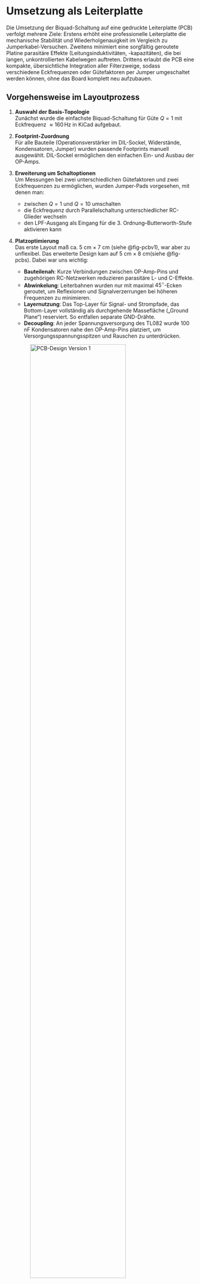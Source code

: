 # Umsetzung als Leiterplatte
Die Umsetzung der Biquad-Schaltung auf eine gedruckte Leiterplatte (PCB) verfolgt mehrere Ziele: 
Erstens erhöht eine professionelle Leiterplatte die mechanische Stabilität und Wiederholgenauigkeit im Vergleich zu Jumperkabel-Versuchen. 
Zweitens minimiert eine sorgfältig geroutete Platine parasitäre Effekte (Leitungsinduktivitäten, -kapazitäten), die bei langen, unkontrollierten Kabelwegen auftreten. 
Drittens erlaubt die PCB eine kompakte, übersichtliche Integration aller Filterzweige, sodass verschiedene Eckfrequenzen oder Gütefaktoren per Jumper umgeschaltet werden können, ohne das Board komplett neu aufzubauen.

## Vorgehensweise im Layoutprozess

1. **Auswahl der Basis-Topologie**  
   Zunächst wurde die einfachste Biquad-Schaltung für Güte $Q=1$ mit Eckfrequenz $\approx 160\,\mathrm{Hz}$ in KiCad aufgebaut.

2. **Footprint-Zuordnung**  
   Für alle Bauteile (Operationsverstärker im DIL-Sockel, Widerstände, Kondensatoren, Jumper) wurden passende Footprints manuell ausgewählt. DIL-Sockel ermöglichen den einfachen Ein- und Ausbau der OP-Amps.

3. **Erweiterung um Schaltoptionen**  
   Um Messungen bei zwei unterschiedlichen Gütefaktoren und zwei Eckfrequenzen zu ermöglichen, wurden Jumper-Pads vorgesehen, mit denen man:  
   - zwischen $Q=1$ und $Q=10$ umschalten  
   - die Eckfrequenz durch Parallelschaltung unterschiedlicher RC-Glieder wechseln  
   - den LPF-Ausgang als Eingang für die 3. Ordnung–Butterworth-Stufe aktivieren kann  

4. **Platzoptimierung**  
   Das erste Layout maß ca. 5 cm × 7 cm (siehe @fig-pcbv1), war aber zu unflexibel. Das erweiterte Design kam auf 5 cm × 8 cm(siehe @fig-pcbs). Dabei war uns wichtig:  
   - **Bauteilenah**: Kurze Verbindungen zwischen OP-Amp-Pins und zugehörigen RC-Netzwerken reduzieren parasitäre L- und C-Effekte.  
   - **Abwinkelung**: Leiterbahnen wurden nur mit maximal $45^\circ$-Ecken geroutet, um Reflexionen und Signalverzerrungen bei höheren Frequenzen zu minimieren.  
   - **Layernutzung**: Das Top-Layer für Signal- und Strompfade, das Bottom-Layer vollständig als durchgehende Massefläche („Ground Plane“) reserviert. So entfallen separate GND-Drähte. 
   - **Decoupling**: An jeder Spannungsversorgung des TL082 wurde $100\,\mathrm{nF}$ Kondensatoren nahe den OP-Amp-Pins platziert, um Versorgungsspannungsspitzen und Rauschen zu unterdrücken.

   ![PCB-Design Version 1](images/pcbv1.png){#fig-pcbv1 fig-align="left" width=80%}

---

### Design-Verbesserungen und Begründungen {.unnumbered}

1. **Bauteiwertebeschriftung**  
   Jeder Widerstand und Kondensator erhielt eine Referenz („R1“, „C3“) und einen Wertaufdruck auf der Silkscreen-Schicht. Fehlt dies, kann beim Bestücken leicht verwechselt werden.

2. **Fehlender GND-Pins**  
   Auf dem PCB fehlte Ground-Pins. Dadurch war es schwer, während der Messung eine sichere Masseverbindung herzustellen. Wir haben das provisorisch durch manuelles Bohren von zwei Löchern und den Einbau von Pins zur Groundplane behoben.

3. **Jumper als Fehlerquelle**  
   Die mechanischen Jumper auf dem Board sind zwar flexibel, können aber ähnliche Störeffekte wie Jumperkabel verursachen und Messungenauigkeiten einführen.

::: {#fig-pcbs layout-ncol=2}

![Fertiges PCB-Design](images/pcbv2.png){#fig:pcbv2 width=100%}

![Fertige PCB](images/platine.jpg){#fig:pcb width=100%}

Fertige Bi-Quad Filter Platine
:::

### Zusammenfassung und Ausblick {.unnumbered}

Mit diesem PCB-Design haben wir eine kompakte, reproduzierbare Plattform geschaffen, um Biquad-Filter mit variabler Güte und Eckfrequenz zu charakterisieren und bei Bedarf um eine Butterworth-Stufe 3. Ordnung zu ergänzen. 
Für künftige Revisionen empfehlen sich:  
- Vollständige Beschriftung aller Werte auf der Platine  
- Einheitliche Testpoints für Ein-/Ausgang und GND  
- Integration von SMD-Schaltern statt Jumpern 

Damit wird die Platine für die Lehrzwecke gut geeignet.


## Messungen an der PCB-Schaltung

Im Anschluss an das Layout und die Fertigung der Platine wurden die Übertragungs­funktionen aller Filterausgänge mit dem Red Pitaya Mess­system aufgenommen. Die Signale wurden über einen Frequenz­sweep für verschiedene Frequenzen eingespeist und die Amplituden- sowie Phasengänge mit einem eigens entwickelten Python-Skript ausgewertet und geplottet.  

## Vergleich: Diskret vs. PCB {.unnumbered}

Im Folgenden sind die Bode-Diagramme der diskreten Versuchsaufbauten (auf dem ASLK PRO Board mit Jumperkabeln) gegenüber den Messergebnissen der fertigen PCB-Schaltung dargestellt. Dieser Vergleich zeigt, inwieweit das PCB-Layout die Filtercharakteristik stabilisiert. 

### Für \(Q = 1\) {.unnumbered}

### -Bandpass {.unnumbered}

![Bode-Plot Vergleich des auf dem Board- und des auf dem PCB Bandpassfilters für \(Q = 1\).](platine_real_vergleich/Q1/Bandpass.png){#fig-pcbrealbpf1 fig-align="center" width="100%"}

Die PCB-Messung liefert einen klar definierten Resonanzpeak mit sehr gleichmäßigen Flanken. Die diskrete Variante zeigt den Peak geringfügig verschoben und weist an den Flanken kleine Unregelmäßigkeiten auf, wodurch der Verlauf etwas unschärfer erscheint.

### -Bandstop {.unnumbered}

![Bode-Plot Vergleich des auf dem Board- und des auf dem PCB Bandstopfilters für \(Q = 1\).](platine_real_vergleich/Q1/Bandstop.png){#fig-pcbrealbsf1 fig-align="center" width="100%"}

Der Einbruch der Bandsperre auf der Platine zeichnet sich durch eine besondere Tiefe und flache, saubere Flanken aus. Bei einem diskreten Aufbau ist die Dämpfung durchaus vergleichbar, jedoch treten an den Rändern leichte Sprünge und geringfügige Ungenauigkeiten auf.

### -Hochpass {.unnumbered}

![Bode-Plot Vergleich des auf dem Board- und des auf dem PCB Hochpassfilters für \(Q = 1\).](platine_real_vergleich/Q1/Hochpass.png){#fig-pcbrealhpf1 fig-align="center" width="100%"}

Der Hochpass auf der PCB steigt bis zur Eckfrequenz ohne Störungen an und fällt danach konstant mit –20 dB/Dekade ab. Der diskrete Versuchsaufbau hinkt diesem Anstieg minimal hinterher und zeigt punktuelle Ausreißer bei etwa 50 Hz und 100 Hz.

### -Tiefpass {.unnumbered}

![Bode-Plot Vergleich des auf dem Board- und des auf dem PCB Tiefpassfilters für \(Q = 1\).](platine_real_vergleich/Q1/Tiefpass.png){#fig-pcbrealtpf1 fig-align="center" width="100%"}

Beim Tiefpass fällt die PCB-Kurve bis zur Eckfrequenz ideal flach ab und nimmt dann homogen –40 dB/Dekade an. Die diskrete Schaltung weist um die Eckfrequenz ein leichtes Überschwingen und vereinzelt kleine Unebenheiten im Sperrbereich auf.

---

### Für \(Q = 10\) {.unnumbered}

### -Bandpass {.unnumbered}

![Bode-Plot Vergleich des auf dem Board- und des auf dem PCB Bandpassfilters für \(Q = 10\).](platine_real_vergleich/Q10/Bandpass.png){#fig-pcbrealbpf10 fig-align="center" width="100%"}

Der starke Resonanzpeak der Platine ist deutlich ausgeprägt, jedoch sehr gleichmäßig. Im diskreten Aufbau fällt der Peak minimal höher aus, wirkt aber an der Spitze etwas unruhig und leicht gezackt.

### -Bandstop {.unnumbered}

![Bode-Plot Vergleich des auf dem Board- und des auf dem PCB Bandstopfilters für \(Q = 10\).](platine_real_vergleich/Q10/Bandstop.png){#fig-pcbrealbsf10 fig-align="center" width="100%"}

Bei der Bandsperre ist der Einbruch auf der PCB geringfügig flacher, dafür allerdings äußerst stabil und glatt. Die diskrete Kurve erreicht eine etwas tiefere Dämpfung, zeigt jedoch in der Nähe des Einbruchs leichte Unregelmäßigkeiten.

### -Hochpass {.unnumbered}

![Bode-Plot Vergleich des auf dem Board- und des auf dem PCB Hochpassfilters für \(Q = 10\).](platine_real_vergleich/Q10/Hochpass.png){#fig-pcbrealhpf10 fig-align="center" width="100%"}

Im Hochpassbereich tritt die PCB-Resonanzspitze leicht verzögert auf, bleibt dabei aber sehr sauber. Die diskrete Schaltung erreicht die Spitze ein wenig früher, ist dabei jedoch im Anstieg geringfügig weniger gleichmäßig.

### -Tiefpass {.unnumbered}

![Bode-Plot Vergleich des auf dem Board- und des auf dem PCB Tiefpassfilters für \(Q = 10\).](platine_real_vergleich/Q10/Tiefpass.png){#fig-pcbrealtpf10 fig-align="center" width="100%"}

Der Tiefpass auf der Platine bildet den Peak etwas nachlaufend und etwas flacher als die Simulation ab. Der diskrete Aufbau zeigt einen schärferen, früheren Peak, dessen Flanken an einzelnen Frequenzen kleine Sprünge aufweisen.


### Diskussion der Ergebnisse: {.unnumbered}


Beim Vergleich der Bode-Diagramme (rote Kurven = diskret, blaue = PCB) ergeben sich folgende allgemeine Beobachtungen:

- **Amplitude-Verschiebung**  
  - Für \(Q=1\) liegt die PCB-Amplitude tendenziell leicht vor (Vorsprung um wenige Hertz) gegenüber dem diskreten Aufbau.  
  - Für \(Q=10\) zeigt die PCB eine kleine Verzögerung (nachlaufender Peak) um wenige Hertz.  
- **Kurvenglätte**  
  Die PCB-Daten verlaufen insgesamt glatter. Die im Diskret-Aufbau auftretenden kleinen Ausreißer entfallen, da das PCB parasitäre Effekte reduziert.  
- **Sampling-Artefakte**  
  An einigen Stellen wirken die Kurven „eckig“ – hier lagen zu wenige Messpunkte vor, was die Interpolation weniger stufenlos erscheinen lässt.

---

## Vergleich: Ideal vs. PCB {.unnumbered}

### Für $Q=1$ {.unnumbered}

<!--
::: {layout-nrow=2}
![Bandpass](platine_real_vergleich\Q1\Bandpass.png){#fig-pcbsimbpf1 width=100%}

![Bandstop](platine_real_vergleich\Q1\Bandstop.png){#fig-pcbsimbpf2 width=100%}

![Hochpass](platine_real_vergleich\Q1\Hochpass.png){#fig-pcbsimbpf3 width=100%}

![Tiefpass](platine_real_vergleich\Q1\Tiefpass.png){#fig-pcbsimbpf4 width=100%}
:::
-->

### -Bandpass {.unnumbered}

![Bode-Plot Vergleich des simulierten- und des auf dem PCB Bandpassfilters für $Q = 1$.](platine_sim_vergleich\Q1\Bandpass.png){#fig-pcbsimbpf1 fig-align="center" width=100%}

Die gemessene PCB-Kurve folgt der Simulation nahezu perfekt. Resonanzfrequenz und Peak-Amplitude stimmen überein, die PCB zeigt nur minimale Glättungsdifferenzen im Flankenbereich.

### -Bandstop {.unnumbered}

![Bode-Plot Vergleich des simulierten- und des auf dem PCB Bandstopfilters für $Q = 1$.](platine_sim_vergleich\Q1\Bandstop.png){#fig-pcbsimbsf1 fig-align="center" width=100%}

Simulation und Platine liegen im Sperrbereich deckungsgleich. Der Einbruchstiefpunkt und die Flankensteilheit stimmen fast überein.

### -Hochpass {.unnumbered}

![Bode-Plot Vergleich des simulierten- und des auf dem PCB Hochpassfilters für $Q = 1$.](platine_sim_vergleich\Q1\Hochpass.png){#fig-pcbsimhpf1 fig-align="center" width=100%}

Die Amplitude und Phase der PCB fallen identisch zu den simulierten Kennlinien ab. Lediglich im sehr hohen Frequenzbereich (< 1 dB Abweichung) ist die PCB-Zeitkonstante leicht weicher.

### -Tiefpass {.unnumbered}

![Bode-Plot Vergleich des simulierten- und des auf dem PCB Tiefpassfilters für $Q = 1$.](platine_sim_vergleich\Q1\Tiefpass.png){#fig-pcbsimtpf1 fig-align="center" width=100%}

Auch hier liegen Messung und Simulation fast auf demselben Verlauf. Der kleine Peak um die Eckfrequenz zeigt sich auf der Platine ebenso deutlich und mit derselben Steilheit.

### Für $Q=10$ {.unnumbered}

### -Bandpass {.unnumbered}

![Bode-Plot Vergleich des simulierten- und des auf dem PCB Bandpassfilters für $Q = 10$.](platine_sim_vergleich\Q10\Bandpass.png){#fig-pcbsimbpf10 fig-align="center" width=100%}

Bei der Simulation liegt der Resonanzpeak etwas schärfer und minimal später, während die PCB-Messung einen etwas flacheren, leicht vorgezogenen Peak zeigt. Die Bandbreite ist sehr vergleichbar, die PCB-Kurve wirkt insgesamt glatter.

### -Bandstop {.unnumbered}

![Bode-Plot Vergleich des simulierten- und des auf dem PCB Bandstopfilters für $Q = 10$.](platine_sim_vergleich\Q10\Bandstop.png){#fig-pcbsimbsf10 fig-align="center" width=100%}
 
Der tiefe Einschnitt der Simulation erscheint stärker. Die PCB-Kurve weist einen flacheren Verlauf auf, was auf die begrenzte Messpunktdichte zurückzuführen sein kann. Es ist anzunehmen, dass die Kurve bei einer höheren Anzahl an Messpunkten auch bei PCB tiefer verlaufen würde.

### -Hochpass {.unnumbered}

![Bode-Plot Vergleich des simulierten- und des auf dem PCB Hochpassfilters für $Q = 10$.](platine_sim_vergleich\Q10\Hochpass.png){#fig-pcbsimhpf10 fig-align="center" width=100%}

In der Simulation führt der Hochpass-Peak knapp vor der Eckfrequenz zu einer leicht ausgeprägteren Spitze; die PCB-Messung eilt ihr minimal hinterher. Im Sperrbereich verläuft die PCB-Kurve etwas ruhiger.

### -Tiefpass {.unnumbered}

![Bode-Plot Vergleich des simulierten- und des auf dem PCB Tiefpassfilters für $Q = 10$.](platine_sim_vergleich\Q10\Tiefpass.png){#fig-pcbsimtpf10 fig-align="center" width=100%}

Auch beim Tiefpass findet sich in der Simulation ein etwas ausgeprägteres Peak-Overshoot, während die PCB-Messung den Peak minimal verzögert wiedergibt. Die Abfallflanke ist auf beiden Kurven nahezu identisch.

**Allgemeine Beobachtung:**  
Die PCB-Messdaten folgen dem idealen Simulationsverlauf sehr eng, lediglich kleine Frequenzverschiebungen und glattere Flanken auf der Platine fallen auf. Die geringere Tiefe im Bandsperr-Einschnitt und der leicht vor- bzw. nachlaufende Resonanzpeak sind wahrscheinlich auf die endliche Anzahl von Messpunkten und minimale Layout-Parasitär­effekte zurückzuführen.  
